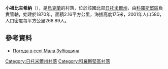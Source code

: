 {{coord|50|56|15|N|28|50|39|E|scale:30000|display=title}}

'''小祖比夫希納'''（{{lang-uk|Мала Зубівщина}}），是[[烏克蘭|烏克蘭]]的村落，位於該國北部[[日托米爾州|日托米爾州]]，由[[科羅斯堅區|科羅斯堅區]]負責管轄，始建於1870年，面積2.16平方公里，海拔高度175米，2001年人口580，人口密度每平方公里268.89人。

==參考資料== 
* [http://weather.in.ua/ua/zhitomirskaja/14511 Погода в селі Мала Зубівщина] {{Wayback|url=http://weather.in.ua/ua/zhitomirskaja/14511 |date=20180914061301 }}

{{DEFAULTSORT:Мала Зубівщина}}
[[Category:日托米爾州村落|Category:日托米爾州村落]]
[[Category:科羅斯堅區村落|Category:科羅斯堅區村落]]


{{Zhytomyr-geo-stub}}